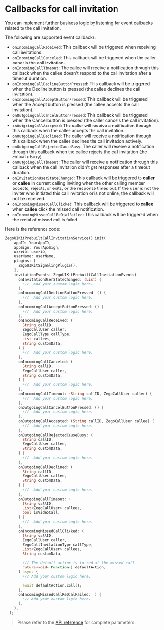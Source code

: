 # Callbacks for call invitation

You can implement further business logic by listening for event callbacks related to the call invitation.

The following are supported event callbacks:

* `onIncomingCallReceived`: This callback will be triggered when receiving call invitations.
* `onIncomingCallCanceled`: This callback will be triggered when the caller cancels the call invitation.
* `onIncomingCallTimeout`: The callee will receive a notification through this callback when the callee doesn't respond to the call invitation after a timeout duration.
* `onIncomingCallDeclineButtonPressed`: This callback will be triggered when the Decline button is pressed (the callee declines the call invitation).
* `onIncomingCallAcceptButtonPressed`: This callback will be triggered when the Accept button is pressed (the callee accepts the call invitation).
* `onOutgoingCallCancelButtonPressed`: This callback will be triggered when the Cancel button is pressed (the caller cancels the call invitation).
* `onOutgoingCallAccepted`: The caller will receive a notification through this callback when the callee accepts the call invitation.
* `onOutgoingCallDeclined`: The caller will receive a notification through this callback when the callee declines the call invitation actively.
* `onOutgoingCallRejectedCauseBusy`: The caller will receive a notification through this callback when the callee rejects the call invitation (the callee is busy).
* `onOutgoingCallTimeout`: The caller will receive a notification through this callback when the call invitation didn't get responses after a timeout duration.
* `onInvitationUserStateChanged`: This callback will be triggered to **caller** or **callee** in current calling inviting when the other calling member accepts, rejects, or exits, or the response times out. If the user is not the inviter who initiated this call invitation or is not online, the callback will not be received.
* `onIncomingMissedCallClicked`: This callback will be triggered to **callee** when **callee** click the missed call notification.
* `onIncomingMissedCallReDialFailed`: This callback will be triggered when the redial of missed call is failed.

Here is the reference code:

```dart
ZegoUIKitPrebuiltCallInvitationService().init(
    appID: YourAppID,
    appSign: YourAppSign,
    userID: userID,
    userName: userName,
    plugins: [
      ZegoUIKitSignalingPlugin(),
    ],
    invitationEvents: ZegoUIKitPrebuiltCallInvitationEvents(
      onInvitationUserStateChanged: (List) {
        ///  Add your custom logic here.
      },
      onIncomingCallDeclineButtonPressed: () {
        ///  Add your custom logic here.
      },
      onIncomingCallAcceptButtonPressed: () {
        ///  Add your custom logic here.
      },
      onIncomingCallReceived: (
        String callID,
        ZegoCallUser caller,
        ZegoCallType callType,
        List callees,
        String customData,
      ) {
        ///  Add your custom logic here.
      },
      onIncomingCallCanceled: (
        String callID,
        ZegoCallUser caller,
        String customData,
      ) {
        ///  Add your custom logic here.
      },
      onIncomingCallTimeout: (String callID, ZegoCallUser caller) {
        ///  Add your custom logic here.
      },
      onOutgoingCallCancelButtonPressed: () {
        ///  Add your custom logic here.
      },
      onOutgoingCallAccepted: (String callID, ZegoCallUser callee) {
        ///  Add your custom logic here.
      },
      onOutgoingCallRejectedCauseBusy: (
        String callID,
        ZegoCallUser callee,
        String customData,
      ) {
        ///  Add your custom logic here.
      },
      onOutgoingCallDeclined: (
        String callID,
        ZegoCallUser callee,
        String customData,
      ) {
        ///  Add your custom logic here.
      },
      onOutgoingCallTimeout: (
        String callID,
        List<ZegoCallUser> callees,
        bool isVideoCall,
      ) {
        ///  Add your custom logic here.
      },
      onIncomingMissedCallClicked: (
        String callID,
        ZegoCallUser caller,
        ZegoCallInvitationType callType,
        List<ZegoCallUser> callees,
        String customData,

        /// The default action is to redial the missed call
        Future<void> Function() defaultAction,
      ) async {
        /// Add your custom logic here.

        await defaultAction.call();
      },
      onIncomingMissedCallReDialFailed: () {
        /// Add your custom logic here.
      },
    ),
  );
```

> ​Please refer to the [API reference](https://pub.dev/documentation/zego_uikit_prebuilt_call/latest/zego_uikit_prebuilt_call/ZegoUIKitPrebuiltCallInvitationEvents-class.html) for complete parameters.

